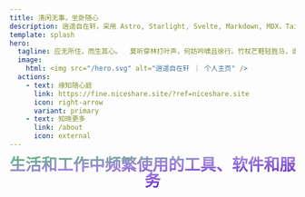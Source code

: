```yaml
---
title: 清闲无事，坐卧随心
description: 逍遥自在轩，采用 Astro, Starlight, Svelte, Markdown, MDX，TailwindCSS 所构建的个人主页，它快速、易用、易于访问、高度可定制；用于汇集生活和工作中频繁使用的工具、软件和服务。
template: splash
hero:
  tagline: 应无所住，而生其心。  莫听穿林打叶声，何妨吟啸且徐行。竹杖芒鞋轻胜马，谁怕？一蓑烟雨任平生。
  image:
    html: <img src="/hero.svg" alt="逍遥自在轩 ｜ 个人主页" />
  actions:
    - text: 缘知随心庭
      link: https://fine.niceshare.site/?ref=niceshare.site
      icon: right-arrow
      variant: primary
    - text: 知晓更多
      link: /about
      icon: external
---
```



<section style="width: 100%;text-align: center;">
  <strong style="font-size: 28px;  line-height: 1;
  font-weight: black;background: linear-gradient(to bottom right,#59c173, #a17fe0, #5d26c1);-webkit-background-clip: text;-webkit-text-fill-color: transparent;">生活和工作中频繁使用的工具、软件和服务</strong>
</section>

<PageNav></PageNav>

<MainPart></MainPart>
